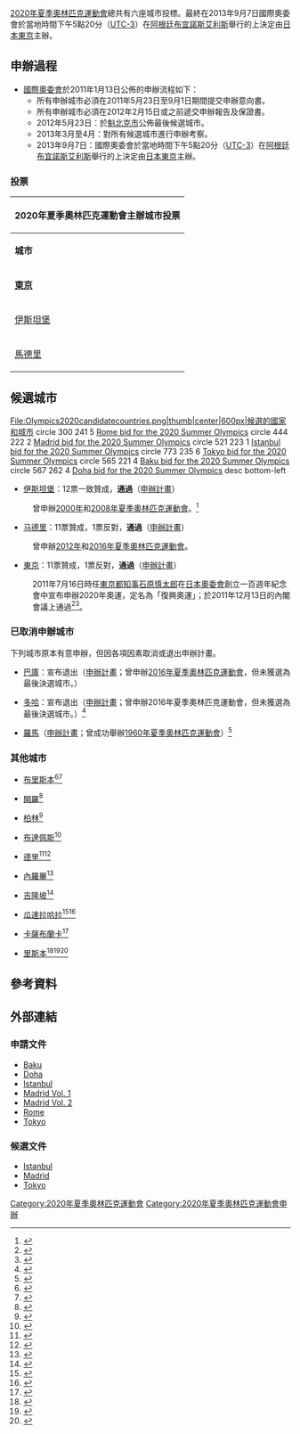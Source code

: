 {{noteTA
|1=zh-cn:澳大利亚;zh-hk:澳洲;
}}
{{Expand language}}
{{Infobox Olympic bid|2020|夏季|
| main         = yes
| Paralympics  = yes
| logo         =  
| logo-size    = 
| winner       = 東京
| votes1       = 60
| runner-up    = 伊斯坦布尔
| votes2       = 36
| shortlisted1 = 馬德里
| 1stBid       = 2011年9月1日
| shortlist    = 2013年1月7日
| decision     = 2013年9月7日
| fullname     = 東京
| committee    = 日本奧林匹克組委會
| history      = 里約熱內盧
| result       = 東京
}}
{{2020年夏季奧林匹克運動會}}

[[2020年夏季奧林匹克運動會|2020年夏季奧林匹克運動會]]總共有六座城市投標。最終在2013年9月7日國際奧委會於當地時間下午5點20分（[[UTC-3|UTC-3]]）在[[阿根廷|阿根廷]][[布宜諾斯艾利斯|布宜諾斯艾利斯]]舉行的{{link-en|第125屆國際奧委會全體會議|125th IOC Session}}上決定由[[日本|日本]][[東京都|東京]]主辦。

== 申辦過程 ==
*[[國際奧委會|國際奧委會]]於2011年1月13日公佈的申辦流程如下：
**所有申辦城市必須在2011年5月23日至9月1日期間提交申辦意向書。
**所有申辦城市必須在2012年2月15日或之前遞交申辦報告及保證書。
**2012年5月23日：於[[魁北克市|魁北克市]]公佈最後候選城市。
**2013年3月至4月：對所有候選城市進行申辦考察。
**2013年9月7日：國際奧委會於當地時間下午5點20分（[[UTC-3|UTC-3]]）在[[阿根廷|阿根廷]][[布宜諾斯艾利斯|布宜諾斯艾利斯]]舉行的{{link-en|第125屆國際奧委會全體會議|125th IOC Session}}上決定由[[日本|日本]][[東京都|東京]]主辦。

===投票===
{| class="wikitable"
|- style="background: #efefef;"
! colspan="5" | 2020年夏季奧林匹克運動會主辦城市投票
|- style="background: #efefef;"
| '''城市'''
| '''國家'''
| style="background:silver;"|'''第一輪'''
| style="background:silver;"|'''附加投票'''<ref>{{Cite web |url=http://www.aroundtherings.com/articles/view.aspx?id=44430 |title=Around the Rings |accessdate=2017-03-20 |archive-date=2013-09-13 |archive-url=https://web.archive.org/web/20130913053613/http://www.aroundtherings.com/articles/view.aspx?id=44430 |dead-url=no }}</ref>
| style="background:silver;"|'''第二輪'''
|-style="background:#ccffcc;"
| '''[[東京都|東京]]'''
| '''{{JPN}}'''
| style="text-align:center;"| '''42'''
| style="text-align:center;" | －
| style="text-align:center;"|'''60'''
|-
| [[伊斯坦堡|伊斯坦堡]]
| {{TUR}}
| style="text-align:center;"| 26
| style="text-align:center;" | '''49'''
| style="text-align:center;"| 36
|-
| [[馬德里|馬德里]]
| {{ESP}}
| style="text-align:center;"| 26
| style="text-align:center;" | 45
| style="text-align:center;"|－
|}

== 候選城市 ==
<imagemap>
File:Olympics2020candidatecountries.png|thumb|center|600px|候選的國家和城市
circle 300 241 5 [[Rome_bid_for_the_2020_Summer_Olympics|Rome bid for the 2020 Summer Olympics]]
circle 444 222 2 [[Madrid_bid_for_the_2020_Summer_Olympics|Madrid bid for the 2020 Summer Olympics]]
circle 521 223 1 [[Istanbul_bid_for_the_2020_Summer_Olympics|Istanbul bid for the 2020 Summer Olympics]]
circle 773 235 6 [[Tokyo_bid_for_the_2020_Summer_Olympics|Tokyo bid for the 2020 Summer Olympics]]
circle 565 221 4 [[Baku_bid_for_the_2020_Summer_Olympics|Baku bid for the 2020 Summer Olympics]]
circle 567 262 4 [[Doha_bid_for_the_2020_Summer_Olympics|Doha bid for the 2020 Summer Olympics]]
desc bottom-left
</imagemap>

*{{TUR}}[[伊斯坦堡|伊斯坦堡]]：12票一致贊成，'''通過'''（[[伊斯坦布尔申办2020年夏季奥运会的计划|申辦計畫]]）
:曾申辦[[2000年夏季奧林匹克運動會|2000年]]和[[2008年夏季奧林匹克運動會|2008年夏季奧林匹克運動會]]。<ref>{{Cite web |url=http://mag.udn.com/mag/sports/storypage.jsp?f_ART_ID=340345 |title=2020年奧運申辦城市 6城市角逐 聯合新聞網  2011.9.3 |accessdate=2017-03-20 |archive-date=2019-09-18 |archive-url=https://web.archive.org/web/20190918172009/https://udn.com/news/redirect_c/340345?f_ART_ID=340345 |dead-url=no }}</ref>
*{{ESP}}[[马德里|马德里]]：11票贊成，1票反對，'''通過'''（[[馬德里申辦2020年夏季奧運會計劃|申辦計畫]]）
:曾申辦[[2012年夏季奧林匹克運動會|2012年]]和[[2016年夏季奧林匹克運動會|2016年夏季奧林匹克運動會]]。
*{{JPN}}[[東京都|東京]]：11票贊成，1票反對，'''通過'''（[[東京申辦2020年夏季奧運會計劃|申辦計畫]]）
:2011年7月16日時任[[東京都知事|東京都知事]][[石原慎太郎|石原慎太郎]]在[[日本奧委會|日本奧委會]]創立一百週年紀念會中宣布申辦2020年奧運，定名為「復興奧運」；於2011年12月13日的內閣會議上通過<ref name="中廣新聞網001">{{cite news|url=http://tw.news.yahoo.com/%E6%97%A5%E6%9C%AC%E6%94%BF%E5%BA%9C%E9%80%9A%E9%81%8E%E6%9D%B1%E4%BA%AC%E7%94%B3%E8%BE%A62020%E5%B9%B4%E5%A4%8F%E5%AD%A3%E5%A5%A7%E9%81%8B-040112623.html|title=日本政府通過東京申辦2020年夏季奧運|publisher=[[中廣新聞網|中廣新聞網]]|date=2011年12月13日|accessdate=2011年12月13日|archive-date=2019年6月29日|archive-url=https://web.archive.org/web/20190629062436/https://tw.news.yahoo.com/%E6%97%A5%E6%9C%AC%E6%94%BF%E5%BA%9C%E9%80%9A%E9%81%8E%E6%9D%B1%E4%BA%AC%E7%94%B3%E8%BE%A62020%E5%B9%B4%E5%A4%8F%E5%AD%A3%E5%A5%A7%E9%81%8B-040112623.html|dead-url=no}}</ref><ref>{{cite news|url=http://tw.news.yahoo.com/%E6%9D%B1%E4%BA%AC2020%E5%B9%B4%E7%94%B3%E5%A5%A7%E4%B8%BB%E9%A1%8C-%E6%84%9F%E6%81%A9%E8%88%87%E9%87%8D%E5%BB%BA-062522067.html|title=東京2020年申奧主題：感恩與重建|publisher=[[中廣新聞網|中廣新聞網]]|date=2012年2月17日|accessdate=2012年2月17日|archive-date=2019年6月16日|archive-url=https://web.archive.org/web/20190616124121/https://tw.news.yahoo.com/%E6%9D%B1%E4%BA%AC2020%E5%B9%B4%E7%94%B3%E5%A5%A7%E4%B8%BB%E9%A1%8C-%E6%84%9F%E6%81%A9%E8%88%87%E9%87%8D%E5%BB%BA-062522067.html|dead-url=no}}</ref>。

=== 已取消申辦城市 ===
下列城市原本有意申辦，但因各項因素取消或退出申辦計畫。
*{{AZE}}[[巴庫|巴庫]]：宣布退出（[[巴庫申辦2020年夏季奧運會計劃|申辦計畫]]；曾申辦[[2016年夏季奧林匹克運動會|2016年夏季奧林匹克運動會]]，但未獲選為最後決選城市。）
*{{QAT}}[[多哈|多哈]]：宣布退出（[[多哈申辦2020年夏季奧運會計劃|申辦計畫]]；曾申辦2016年夏季奧林匹克運動會，但未獲選為最後決選城市。）<ref>{{cite news|author=吳寧康|url=http://tw.news.yahoo.com/ioc-%E6%9D%9C%E5%93%88%E5%92%8C%E5%B7%B4%E5%BA%AB%E9%80%80%E5%87%BA-2020%E5%A5%A7%E9%81%8B%E5%8F%AA%E5%89%A93%E6%96%B9%E7%AB%B6%E9%80%90-231200494.html|title=IOC：杜哈和巴庫退出 2020奧運只剩3方競逐|publisher=[[中央廣播電台|中央廣播電台]]|date=2012年5月24日|accessdate=2012年5月24日|archive-date=2019年6月24日|archive-url=https://web.archive.org/web/20190624141521/https://tw.news.yahoo.com/ioc-%E6%9D%9C%E5%93%88%E5%92%8C%E5%B7%B4%E5%BA%AB%E9%80%80%E5%87%BA-2020%E5%A5%A7%E9%81%8B%E5%8F%AA%E5%89%A93%E6%96%B9%E7%AB%B6%E9%80%90-231200494.html|dead-url=no}}</ref>
*{{ITA}}[[羅馬|羅馬]]（[[羅馬申辦2020年夏季奧運會計劃|申辦計畫]]；曾成功舉辦[[1960年夏季奧林匹克運動會|1960年夏季奧林匹克運動會]]）<ref name="中央社新聞001">{{cite news|author=羅苑韶|url=http://tw.news.yahoo.com/%E6%AD%90%E5%82%B5%E9%80%BC%E6%92%99%E7%AF%80-%E7%BE%85%E9%A6%AC%E4%B8%8D%E7%94%B3%E5%A5%A7-105025470.html|title=歐債逼撙節 羅馬不申奧|publisher=[[中央通訊社|中央通訊社]]|date=2012年2月15日|accessdate=2012年2月17日|archive-date=2016年3月17日|archive-url=https://web.archive.org/web/20160317014451/https://tw.news.yahoo.com/%E6%AD%90%E5%82%B5%E9%80%BC%E6%92%99%E7%AF%80-%E7%BE%85%E9%A6%AC%E4%B8%8D%E7%94%B3%E5%A5%A7-105025470.html|dead-url=no}}</ref>

=== 其他城市 ===
*{{AUS}}[[布里斯本|布里斯本]]<ref>{{Cite news |url=http://www.theaustralian.news.com.au/beijing_olympics/story/0,27313,24130588-5014197,00.html |title=Government backs AOC plan for Brisbane Olympics |work=The Australian |author=Wayne Smith |date=2008-08-05 |accessdate=2008-10-12 |archiveurl=https://web.archive.org/web/20080917182124/http://www.theaustralian.news.com.au/beijing_olympics/story/0,27313,24130588-5014197,00.html |archivedate=2008-09-17 |deadurl=yes }}</ref><ref>{{cite web |url=http://www.foundationexpo88.org/brisbaneexpo2020lympiad.html |title=Proposal: the Brisbane Expo 2020 Olympiad. |publisher=Foundationexpo88.org |accessdate=2011-05-02 |archive-date=2009-09-15 |archive-url=https://web.archive.org/web/20090915074741/http://www.foundationexpo88.org/brisbaneexpo2020lympiad.html |dead-url=no }}</ref>
*{{EGY}}[[開羅|開羅]]<ref>{{cite web |url=http://www.aroundtherings.com/articles/view.aspx?id=36707 |title=Out of Many, Few Will Bid: The Candidates for 2020 Olympics |publisher=Aroundtherings.com |date=2011-03-31 |accessdate=2012-03-05 |archive-date=2013-05-01 |archive-url=https://web.archive.org/web/20130501083131/http://www.aroundtherings.com/articles/view.aspx?id=36707 |dead-url=no }}</ref>
*{{GER}}[[柏林|柏林]]<ref>{{cite web |url=http://www.thelocal.de/sport/20110713-36253.html |title=Berlin mayor wants to make Olympics bid |publisher=Thelocal.de |accessdate=2012-03-05 |archive-date=2013-06-05 |archive-url=https://web.archive.org/web/20130605093837/http://www.thelocal.de/sport/20110713-36253.html |dead-url=no }}</ref>
*{{HUN}}[[布達佩斯|布達佩斯]]<ref>{{cite web |url=http://www.budapestiolimpia.hu/?lang=eng&page_id=21 |title=Act on the Preparation of the Budapest Olympic Bid |accessdate=2009-10-02 |date=2008-12-18 |publisher=[[BOM_Association|BOM Association]] |archive-date=2016-03-03 |archive-url=https://web.archive.org/web/20160303173021/http://www.budapestiolimpia.hu/?lang=eng&page_id=21 |dead-url=no }}</ref>
*{{IND}}[[德里|德里]]<ref>{{cite news | url = http://news.bbc.co.uk/sport2/hi/other_sports/6603449.stm | work = BBC News | title = Delhi will bid for 2020 Olympics | date = 2007-04-28 | accessdate = 2017-03-20 | archive-date = 2019-06-29 | archive-url = https://web.archive.org/web/20190629025942/http://news.bbc.co.uk/sport2/hi/other_sports/6603449.stm | dead-url = no }}</ref><ref>{{cite web |url=http://www.gamesbids.com/eng/olympic_bids/future_bids_2016/1216134862.html |title=India Won't Bid For 2020 Games |publisher=Gamesbids.com |accessdate=2012-03-05 |deadurl=yes |archiveurl=https://web.archive.org/web/20100905114040/http://www.gamesbids.com/eng/olympic_bids/future_bids_2016/1216134862.html |archivedate=2010-09-05 }}</ref>
*{{KEN}} [[內羅畢|內羅畢]]<ref>{{cite web |url=http://www.aroundtherings.com/articles/view.aspx?id=36701 |title=Bidding for the Games- 100 Days to 2018 Decision; Annecy Protests; Kenya Bidding |publisher=Aroundtherings.com |date=2011-03-28 |accessdate=2012-03-05 |archive-date=2013-05-01 |archive-url=https://web.archive.org/web/20130501082011/http://www.aroundtherings.com/articles/view.aspx?id=36701 |dead-url=no }}</ref>
*{{MAS}}[[吉隆坡|吉隆坡]]<ref>{{Cite web |url=http://www.insidethegames.biz/latest/16218-kuala-lumpur-set-to-be-city-where-2022-winter-olympics-are-decided |title=Kuala Lumpur set to be city where 2022 Winter Olympics decided |accessdate=2017-03-20 |archive-date=2014-10-06 |archive-url=https://web.archive.org/web/20141006125522/http://www.insidethegames.biz/latest/16218-kuala-lumpur-set-to-be-city-where-2022-winter-olympics-are-decided |dead-url=no }}</ref>
*{{MEX}}[[瓜达拉哈拉_(墨西哥)|瓜達拉哈拉]]<ref>{{cite web |url=http://www.esmas.com/deportes/otrosdeportes/536250.html |title=Quiere México los Juegos Olímpicos 2020 |publisher=esmas.com |accessdate=2011-08-02 |deadurl=yes |archiveurl=https://web.archive.org/web/20121006235337/http://www.esmas.com/deportes/otrosdeportes/536250.html |archivedate=2012-10-06 }}</ref><ref>{{cite web |url=http://www.oem.com.mx/eloccidental/notas/n2148883.htm |title=Quiere Emilio González unos Juegos Olímpicos |publisher=oem.com.mx |accessdate=2011-08-02 |archive-date=2016-03-03 |archive-url=https://web.archive.org/web/20160303171734/http://www.oem.com.mx/eloccidental/notas/n2148883.htm |dead-url=no }}</ref>
*{{MAR}}[[卡薩布蘭卡|卡薩布蘭卡]]<ref>{{cite web |url=http://www.aroundtherings.com/articles/view.aspx?id=36707 |title=Out of Many, Few Will Bid: The Candidates for the 2020 Olympics |publisher=Aroundtherings.com |date=2011-03-31 |accessdate=2012-03-05 |archive-date=2013-05-01 |archive-url=https://web.archive.org/web/20130501083131/http://www.aroundtherings.com/articles/view.aspx?id=36707 |dead-url=no }}</ref>
*{{POR}}[[里斯本|里斯本]]<ref>{{cite web |url=http://esporte.uol.com.br/outros/ultimas/2004/11/27/ult807u683.jhtm |title=Lisbon 2016 or 2020 |publisher=Esporte.uol.com.br |date=2004-11-27 |accessdate=2012-03-05 |archive-date=2019-06-29 |archive-url=https://web.archive.org/web/20190629062345/https://esporte.uol.com.br/outros/ultimas/2004/11/27/ult807u683.jhtm |dead-url=no }}</ref><ref>{{cite web |url=http://dn.sapo.pt/inicio/interior.aspx?content_id=630340 |title=Artificial island in plans for 2020 Lisbon bid |publisher=Dn.sapo.pt |accessdate=2012-03-05 }}{{dead link|date=2017年11月 |bot=InternetArchiveBot |fix-attempted=yes }}</ref><ref>{{cite web |url=http://risco4.wordpress.com/2005/05/01/objectivo-lisboa-2020/ |title=Ojective: Lisbon 2020 |publisher=Risco4.wordpress.com |accessdate=2012-03-05 |archive-date=2019-06-19 |archive-url=https://web.archive.org/web/20190619222730/https://risco4.wordpress.com/2005/05/01/objectivo-lisboa-2020/ |dead-url=no }}</ref>

== 參考資料 ==
{{reflist|2}}

== 外部連結 ==

=== 申請文件 ===
* [http://issuu.com/thatsnotmypuppy/docs/baku_2020_applicant_file Baku]{{Wayback|url=http://issuu.com/thatsnotmypuppy/docs/baku_2020_applicant_file |date=20160921072403 }}
* [http://issuu.com/thatsnotmypuppy/docs/doha_2020_application_file Doha]{{Wayback|url=http://issuu.com/thatsnotmypuppy/docs/doha_2020_application_file |date=20160921080849 }}
* [http://issuu.com/thatsnotmypuppy/docs/istanbul_2020_applicant_file Istanbul]{{Wayback|url=http://issuu.com/thatsnotmypuppy/docs/istanbul_2020_applicant_file |date=20160921160115 }}
* [http://issuu.com/thatsnotmypuppy/docs/madrid_2020_application_file_part_0 Madrid Vol. 1]{{Wayback|url=http://issuu.com/thatsnotmypuppy/docs/madrid_2020_application_file_part_0 |date=20160921072848 }}
* [http://doc.rero.ch/record/28828/files/Madrid_2020_Dossier-Application_File_Part2.pdf Madrid Vol. 2]{{Wayback|url=http://doc.rero.ch/record/28828/files/Madrid_2020_Dossier-Application_File_Part2.pdf |date=20180928062918 }}
* [http://issuu.com/piotrniszczyk2/docs/roma_2020_application_file_lr Rome]{{Wayback|url=http://issuu.com/piotrniszczyk2/docs/roma_2020_application_file_lr |date=20170428051058 }}
* [http://issuu.com/thatsnotmypuppy/docs/tokyo_2020_applicant_file Tokyo]{{Wayback|url=http://issuu.com/thatsnotmypuppy/docs/tokyo_2020_applicant_file |date=20160315212332 }}

=== 候選文件 ===
* [https://web.archive.org/web/20141006080949/https://doc.rero.ch/record/31180?ln=en Istanbul]
* [https://web.archive.org/web/20141006100038/https://doc.rero.ch/record/31181?ln=en Madrid]
* [https://web.archive.org/web/20141006074335/https://doc.rero.ch/record/31182?ln=en Tokyo]

{{奥林匹克运动会申办}}
{{2020年夏季奧林匹克運動會申辦}}

[[Category:2020年夏季奧林匹克運動會|Category:2020年夏季奧林匹克運動會]]
[[Category:2020年夏季奧林匹克運動會申辦|Category:2020年夏季奧林匹克運動會申辦]]